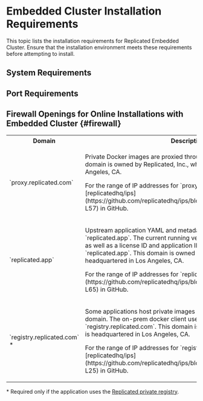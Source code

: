 
# Embedded Cluster Installation Requirements

This topic lists the installation requirements for Replicated Embedded Cluster. Ensure that the installation environment meets these requirements before attempting to install.

## System Requirements

<EmbeddedClusterRequirements/>

## Port Requirements

<EmbeddedClusterPortRequirements/>

## Firewall Openings for Online Installations with Embedded Cluster {#firewall}

<FirewallOpeningsIntro/>

<table>
  <tr>
      <th width="50%">Domain</th>
      <th>Description</th>
  </tr>
  <tr>
      <td>`proxy.replicated.com`</td>
      <td><p>Private Docker images are proxied through `proxy.replicated.com`. This domain is owned by Replicated, Inc., which is headquartered in Los Angeles, CA.</p><p>For the range of IP addresses for `proxy.replicated.com`, see [replicatedhq/ips](https://github.com/replicatedhq/ips/blob/main/ip_addresses.json#L52-L57) in GitHub.</p></td>
  </tr>
  <tr>
      <td>`replicated.app`</td>
      <td><p>Upstream application YAML and metadata is pulled from `replicated.app`. The current running version of the application (if any), as well as a license ID and application ID to authenticate, are all sent to `replicated.app`. This domain is owned by Replicated, Inc., which is headquartered in Los Angeles, CA.</p><p>For the range of IP addresses for `replicated.app`, see [replicatedhq/ips](https://github.com/replicatedhq/ips/blob/main/ip_addresses.json#L60-L65) in GitHub.</p></td>
  </tr>
  <tr>
      <td>`registry.replicated.com` &#42;</td>
      <td><p>Some applications host private images in the Replicated registry at this domain. The on-prem docker client uses a license ID to authenticate to `registry.replicated.com`. This domain is owned by Replicated, Inc which is headquartered in Los Angeles, CA.</p><p> For the range of IP addresses for `registry.replicated.com`, see [replicatedhq/ips](https://github.com/replicatedhq/ips/blob/main/ip_addresses.json#L20-L25) in GitHub.</p></td>
  </tr>
</table>

&#42; Required only if the application uses the [Replicated private registry](/vendor/private-images-replicated).
